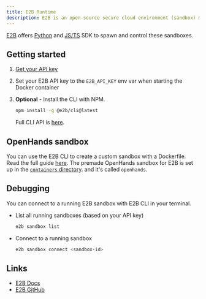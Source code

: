 ```yaml
---
title: E2B Runtime
description: E2B is an open-source secure cloud environment (sandbox) made for running AI-generated code and agents.
---
```


[E2B](https://e2b.dev) offers [Python](https://pypi.org/project/e2b/) and [JS/TS](https://www.npmjs.com/package/e2b) SDK to spawn and control these sandboxes.

## Getting started

1. [Get your API key](https://e2b.dev/docs/getting-started/api-key)

1. Set your E2B API key to the `E2B_API_KEY` env var when starting the Docker container

1. **Optional** - Install the CLI with NPM.
    ```sh
    npm install -g @e2b/cli@latest
    ```
    Full CLI API is [here](https://e2b.dev/docs/cli/installation).

## OpenHands sandbox
You can use the E2B CLI to create a custom sandbox with a Dockerfile. Read the full guide [here](https://e2b.dev/docs/guide/custom-sandbox). The premade OpenHands sandbox for E2B is set up in the [`containers` directory](/containers/e2b-sandbox). and it's called `openhands`.

## Debugging
You can connect to a running E2B sandbox with E2B CLI in your terminal.

- List all running sandboxes (based on your API key)
    ```sh
    e2b sandbox list
    ```

- Connect to a running sandbox
    ```sh
    e2b sandbox connect <sandbox-id>
    ```

## Links
- [E2B Docs](https://e2b.dev/docs)
- [E2B GitHub](https://github.com/e2b-dev/e2b)

